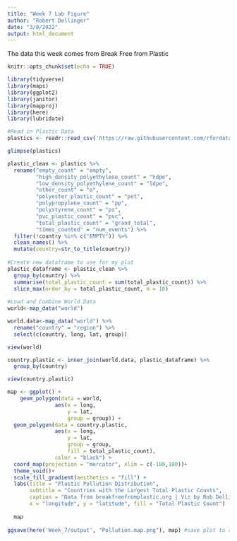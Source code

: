 ```yaml
---
title: "Week 7 Lab Figure"
author: "Robert Dellinger"
date: "3/8/2022"
output: html_document
---
```


The data this week comes from Break Free from Plastic 


```r
knitr::opts_chunk$set(echo = TRUE)

library(tidyverse)
library(maps)
library(ggplot2)
library(janitor)
library(mapproj)
library(here)
library(lubridate)

```


```r

#Read in Plastic Data
plastics <- readr::read_csv('https://raw.githubusercontent.com/rfordatascience/tidytuesday/master/data/2021/2021-01-26/plastics.csv')

glimpse(plastics)


```


```r

plastic_clean <- plastics %>%
  rename("empty_count" = "empty",
         "high_density_polyethylene_count" = "hdpe",
         "low_density_polyethylene_count" = "ldpe",
         "other_count" = "o",
         "polyester_plastic_count" = "pet",
         "polypropylene_count" = "pp",
         "polystyrene_count" = "ps",
         "pvc_plastic_count" = "pvc",
         "total_plastic_count" = "grand_total", 
         "times_counted" = "num_events") %>% 
  filter(!country %in% c("EMPTY")) %>% 
  clean_names() %>% 
  mutate(country=str_to_title(country)) 
  
#Create new dataframe to use for my plot
plastic_dataframe <- plastic_clean %>% 
  group_by(country) %>%
  summarise(total_plastic_count = sum(total_plastic_count)) %>%
  slice_max(order_by = total_plastic_count, n = 10)
  
#Load and Combine World Data
world<-map_data("world")

world.data<-map_data("world") %>% 
  rename("country" = "region") %>% 
  select(c(country, long, lat, group))

view(world)

country.plastic <- inner_join(world.data, plastic_dataframe) %>% 
  group_by(country)

view(country.plastic)

```


```r

map <- ggplot() +
    geom_polygon(data = world, 
               aes(x = long, 
                   y = lat, 
                   group = group)) +
  geom_polygon(data = country.plastic, 
               aes(x = long, 
                   y = lat, 
                   group = group,
                   fill = total_plastic_count),
               color = "black") +
  coord_map(projection = "mercator", xlim = c(-180,180))+
  theme_void()+
  scale_fill_gradient(aesthetics = "fill") +
  labs(title = "Plastic Pollution Distribution", 
       subtitle = "Countries with the Largest Total Plastic Counts", 
       caption = "Data from breakfreefromplastic.org | Viz by Rob Dellinger", 
       x = "longitude", y = "latitude", fill = "Total Plastic Count")
  
  map
  
ggsave(here('Week_7/output', "Pollution.map.png"), map) #save plot to an output folder
  
```

